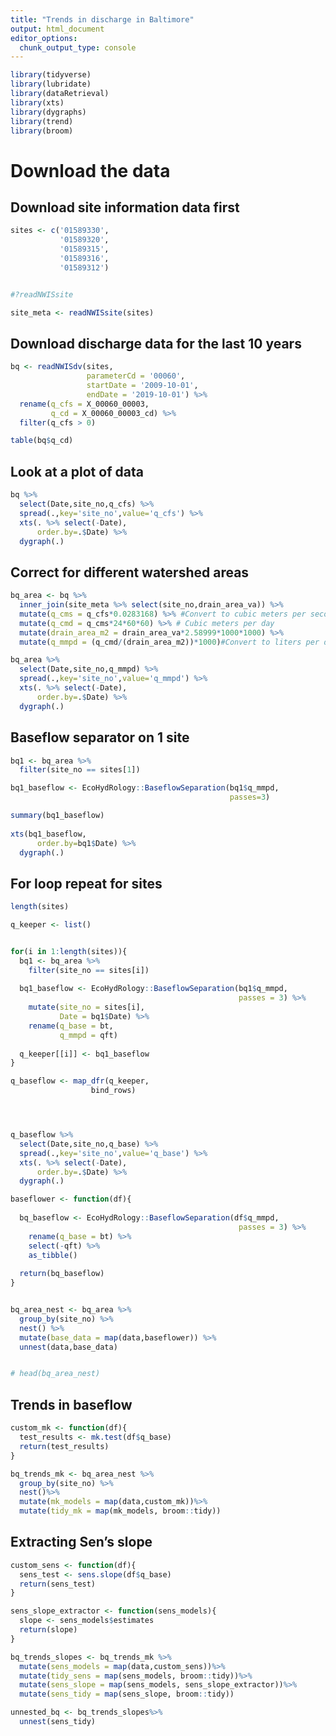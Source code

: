```yaml
---
title: "Trends in discharge in Baltimore"
output: html_document
editor_options: 
  chunk_output_type: console
---
```





```r

library(tidyverse)
library(lubridate)
library(dataRetrieval)
library(xts)
library(dygraphs)
library(trend)
library(broom)


```


# Download the data

## Download site information data first

```r
sites <- c('01589330',
           '01589320',
           '01589315',
           '01589316',
           '01589312')


#?readNWISsite

site_meta <- readNWISsite(sites)

```


## Download discharge data for the last 10 years

```r


bq <- readNWISdv(sites,
                 parameterCd = '00060',
                 startDate = '2009-10-01',
                 endDate = '2019-10-01') %>%
  rename(q_cfs = X_00060_00003,
         q_cd = X_00060_00003_cd) %>%
  filter(q_cfs > 0)

table(bq$q_cd)

```



## Look at a plot of data

```r

bq %>%
  select(Date,site_no,q_cfs) %>%
  spread(.,key='site_no',value='q_cfs') %>%
  xts(. %>% select(-Date),
      order.by=.$Date) %>%
  dygraph(.)


```

## Correct for different watershed areas


```r

bq_area <- bq %>%
  inner_join(site_meta %>% select(site_no,drain_area_va)) %>%
  mutate(q_cms = q_cfs*0.0283168) %>% #Convert to cubic meters per second
  mutate(q_cmd = q_cms*24*60*60) %>% # Cubic meters per day
  mutate(drain_area_m2 = drain_area_va*2.58999*1000*1000) %>%
  mutate(q_mmpd = (q_cmd/(drain_area_m2))*1000)#Convert to liters per day

bq_area %>%
  select(Date,site_no,q_mmpd) %>%
  spread(.,key='site_no',value='q_mmpd') %>%
  xts(. %>% select(-Date),
      order.by=.$Date) %>%
  dygraph(.)
```


## Baseflow separator on 1 site

```r
bq1 <- bq_area %>%
  filter(site_no == sites[1]) 

bq1_baseflow <- EcoHydRology::BaseflowSeparation(bq1$q_mmpd,
                                                 passes=3)

summary(bq1_baseflow)
 
xts(bq1_baseflow,
      order.by=bq1$Date) %>%
  dygraph(.)

```


## For loop repeat for sites

```r
length(sites)

q_keeper <- list()


for(i in 1:length(sites)){
  bq1 <- bq_area %>%
    filter(site_no == sites[i])
  
  bq1_baseflow <- EcoHydRology::BaseflowSeparation(bq1$q_mmpd,
                                                   passes = 3) %>%
    mutate(site_no = sites[i],
           Date = bq1$Date) %>%
    rename(q_base = bt,
           q_mmpd = qft)
  
  q_keeper[[i]] <- bq1_baseflow
}

q_baseflow <- map_dfr(q_keeper,
                  bind_rows)




q_baseflow %>%
  select(Date,site_no,q_base) %>%
  spread(.,key='site_no',value='q_base') %>%
  xts(. %>% select(-Date),
      order.by=.$Date) %>%
  dygraph(.)
```



```r

baseflower <- function(df){
  
  bq_baseflow <- EcoHydRology::BaseflowSeparation(df$q_mmpd,
                                                   passes = 3) %>%
    rename(q_base = bt) %>%
    select(-qft) %>%
    as_tibble()
  
  return(bq_baseflow)
}


bq_area_nest <- bq_area %>%
  group_by(site_no) %>%
  nest() %>%
  mutate(base_data = map(data,baseflower)) %>%
  unnest(data,base_data)


# head(bq_area_nest)
```



## Trends in baseflow

```r

custom_mk <- function(df){
  test_results <- mk.test(df$q_base)
  return(test_results)
}

bq_trends_mk <- bq_area_nest %>%
  group_by(site_no) %>%
  nest()%>%
  mutate(mk_models = map(data,custom_mk))%>%
  mutate(tidy_mk = map(mk_models, broom::tidy))


```

## Extracting Sen's slope

```r

custom_sens <- function(df){
  sens_test <- sens.slope(df$q_base)
  return(sens_test)
}

sens_slope_extractor <- function(sens_models){
  slope <- sens_models$estimates
  return(slope)
}

bq_trends_slopes <- bq_trends_mk %>%
  mutate(sens_models = map(data,custom_sens))%>%
  mutate(tidy_sens = map(sens_models, broom::tidy))%>%
  mutate(sens_slope = map(sens_models, sens_slope_extractor))%>%
  mutate(sens_tidy = map(sens_slope, broom::tidy))

unnested_bq <- bq_trends_slopes%>%
  unnest(sens_tidy)
  
```
